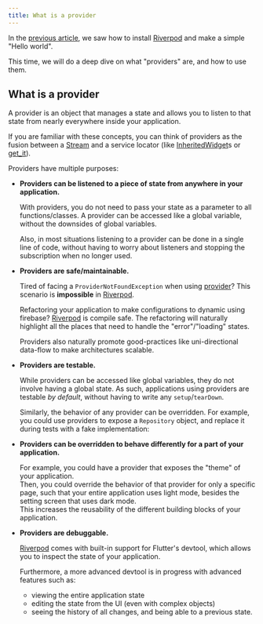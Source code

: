 ```yaml
---
title: What is a provider
---
```



In the [previous article](./getting_started), we saw how to install [Riverpod]
and make a simple "Hello world".

This time, we will do a deep dive on what "providers" are, and how to use them.

## What is a provider

A provider is an object that manages a state and allows you to listen to that state
from nearly everywhere inside your application.

If you are familiar with these concepts, you can think of providers as the
fusion between a [Stream] and a service locator (like [InheritedWidget]s or [get_it]).

Providers have multiple purposes:

- **Providers can be listened to a piece of state from anywhere in your application.**

  With providers, you do not need to pass your state as a parameter to all
  functions/classes. A provider can be accessed like a global variable,
  without the downsides of global variables.

  Also, in most situations listening to a provider can be done in a single
  line of code, without having to worry about listeners and stopping the subscription
  when no longer used.

- **Providers are safe/maintainable.**

  Tired of facing a `ProviderNotFoundException` when using [provider](https://github.com/rrousselgit/provider)?
  This scenario is **impossible** in [Riverpod].

  Refactoring your application to make configurations to dynamic using firebase?
  [Riverpod] is compile safe. The refactoring will naturally highlight all
  the places that need to handle the "error"/"loading" states.

  Providers also naturally promote good-practices like uni-directional data-flow
  to make architectures scalable.

- **Providers are testable.**

  While providers can be accessed like global variables, they do not involve
  having a global state.
  As such, applications using providers are testable _by default_,
  without having to write any `setup`/`tearDown`.

  Similarly, the behavior of any provider can be overridden. For example,
  you could use providers to expose a `Repository` object, and replace it
  during tests with a fake implementation:

- **Providers can be overridden to behave differently for a part of your application.**

  For example, you could have a provider that exposes the "theme" of your
  application.  
  Then, you could override the behavior of that provider for only a specific page,
  such that your entire application uses light mode, besides the setting screen
  that uses dark mode.  
  This increases the reusability of the different building blocks of your
  application.

- **Providers are debuggable.**

  [Riverpod] comes with built-in support for Flutter's devtool, which allows
  you to inspect the state of your application.

  Furthermore, a more advanced devtool is in progress with advanced features such
  as:

  - viewing the entire application state
  - editing the state from the UI (even with complex objects)
  - seeing the history of all changes, and being able to a previous state.

[get_it]: http://pub.dev/packages/get_it
[inheritedwidget]: https://api.flutter.dev/flutter/widgets/InheritedWidget-class.html
[stream]: https://api.dart.dev/stable/2.8.4/dart-async/Stream-class.html
[riverpod]: https://github.com/rrousselgit/river_pod
[hooks_riverpod]: https://pub.dev/packages/hooks_riverpod
[flutter_riverpod]: https://pub.dev/packages/flutter_riverpod
[flutter_hooks]: https://github.com/rrousselGit/flutter_hooks
